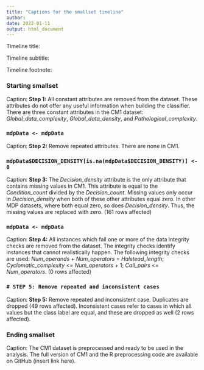 ```yaml
---
title: "Captions for the smallset timeline"
author: 
date: 2022-01-11
output: html_document
---
```


Timeline title: 

Timeline subtitle: 

Timeline footnote: 

### Starting smallset

Caption: **Step 1:** All constant attributes are removed from the dataset. These attributes do not offer any useful information when building the classifier. There are three constant attributes in the CM1 dataset: *Global_data_complexity*, *Global_data_density*, and *Pathological_complexity*.

### `mdpData <- mdpData`

Caption: **Step 2:** Remove repeated attributes. There are none in CM1.

### `mdpData$DECISION_DENSITY[is.na(mdpData$DECISION_DENSITY)] <- 0`

Caption: **Step 3:** The *Decision_density* attribute is the only attribute that contains missing values in CM1. This attribute is equal to the *Condition_count* divided by the *Decision_count*. Missing values only occur in *Decision_density* when both of these other attributes equal zero. In other MDP datasets, where both equal zero, so does *Decision_density*. Thus, the missing values are replaced with zero. (161 rows affected)

### `mdpData <- mdpData`

Caption: **Step 4:** All instances which fail one or more of the data integrity checks are removed from the dataset. The integrity checks identify instances that cannot realistically happen. The following integrity checks are used: *Num_operands* + *Num_operators* = *Halstead_length*; *Cyclomatic_complexity* <= *Num_operators* + 1; *Call_pairs* <= *Num_operators*. (0 rows affected)

### `# STEP 5: Remove repeated and inconsistent cases`

Caption: **Step 5:** Remove repeated and inconsistent case. Duplicates are dropped (49 rows affected). Inconsistent cases refer to cases in which all values but the class label are equal, and these are dropped as well (2 rows affected).

### Ending smallset

Caption: The CM1 dataset is preprocessed and ready to be used in the analysis. The full version of CM1 and the R preprocessing code are available on GitHub (insert link here).
